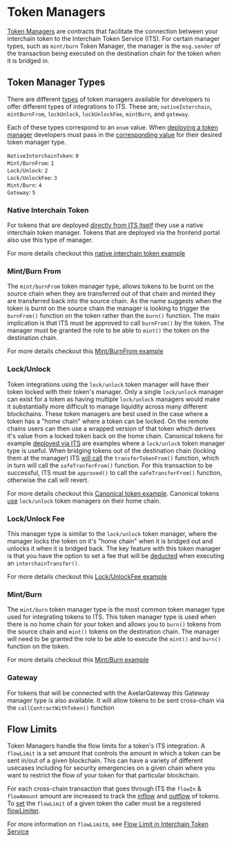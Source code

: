 # Token Managers

[Token Managers](https://github.com/axelarnetwork/interchain-token-service/blob/main/contracts/token-manager/TokenManager.sol#L22) are contracts that facilitate the connection between your interchain token to the Interchain Token Service (ITS). For certain manager types, such as `mint/burn` Token Manager, the manager is the `msg.sender` of the transaction being executed on the destination chain for the token when it is bridged in.

## Token Manager Types

There are different [types](https://github.com/axelarnetwork/interchain-token-service/blob/main/contracts/interfaces/ITokenManagerType.sol#L10) of token managers available for developers to offer different types of integrations to ITS. These are; `nativeInterchain`, `mintBurnFrom`, `lockUnlock`, `lockUnlockFee`, `mintBurn`, and `gateway`.

Each of these types correspond to an `enum` value. When [deploying a token manager](https://github.com/axelarnetwork/interchain-token-service/blob/7df851d8a4ec4df819961d704bf3067ee8d37521/contracts/InterchainTokenService.sol#L286) developers must pass in the [corresponding value](https://github.com/axelarnetwork/interchain-token-service/blob/main/contracts/InterchainTokenService.sol#L289) for their desired token manager type.

`NativeInterchainToken`: `0`  
`Mint/BurnFrom`: `1`  
`Lock/Unlock`: `2`  
`Lock/UnlockFee`: `3`  
`Mint/Burn`: `4`  
`Gateway`: `5`

### Native Interchain Token

For tokens that are deployed [directly from ITS itself](https://github.com/axelarnetwork/interchain-token-service/blob/main/contracts/InterchainTokenFactory.sol#L127) they use a native interchain token manager. Tokens that are deployed via the frontend portal also use this type of manager.

For more details checkout this [native interchain token example](https://github.com/axelarnetwork/axelar-examples/tree/main/examples/evm/its-interchain-token)

### Mint/Burn From

The `mint/burnFrom` token manager type, allows tokens to be burnt on the source chain when they are transferred out of that chain and minted they are transferred back into the source chain. As the name suggests when the token is burnt on the source chain the manager is looking to trigger the `burnFrom()` function on the token rather than the `burn()` function. The main implication is that ITS must be approved to call `burnFrom()` by the token. The manager must be granted the role to be able to `mint()` the token on the destination chain.

For more details checkout this [Mint/BurnFrom example](https://github.com/axelarnetwork/axelar-examples/tree/main/examples/evm/its-mint-burn-from)

### Lock/Unlock

Token integrations using the `lock/unlock` token manager will have their token locked with their token's manager. Only a single `lock/unlock` manager can exist for a token as having multiple `lock/unlock` managers would make it substantially more difficult to manage liquidity across many different blockchains. These token managers are best used in the case where a token has a "home chain" where a token can be locked. On the remote chains users can then use a wrapped version of that token which derives it's value from a locked token back on the home chain. Canonical tokens for example [deployed via ITS](https://github.com/axelarnetwork/interchain-token-service/blob/main/contracts/InterchainTokenFactory.sol#L255) are examples where a `lock/unlock` token manager type is useful. When bridging tokens out of the destination chain (locking them at the manager) ITS [will call](https://github.com/axelarnetwork/interchain-token-service/blob/main/contracts/TokenHandler.sol#L109) the `transferTokenFrom()` function, which in turn will call the `safeTranferFrom()` function. For this transaction to be successful, ITS must be `approved()` to call the `safeTransferFrom()` function, otherwise the call will revert.

For more details checkout this [Canonical token example](https://github.com/axelarnetwork/axelar-examples/tree/main/examples/evm/its-canonical-token). Canonical tokens [use](https://github.com/axelarnetwork/interchain-token-service/blob/main/contracts/InterchainTokenFactory.sol#L255) `lock/unlock` token managers on their home chain.

### Lock/Unlock Fee

This manager type is similar to the `lock/unlock` token manager, where the manager locks the token on it's "home chain" when it is bridged out and unlocks it when it is bridged back. The key feature with this token manager is that you have the option to set a fee that will be [deducted](https://github.com/axelarnetwork/interchain-token-service/blob/main/contracts/TokenHandler.sol#L197) when executing an `interchainTransfer()`.

For more details checkout this [Lock/UnlockFee example](https://github.com/axelarnetwork/axelar-examples/tree/main/examples/evm/its-lock-unlock-fee)

### Mint/Burn

The `mint/burn` token manager type is the most common token manager type used for integrating tokens to ITS. This token manager type is used when there is no home chain for your token and allows you to `burn()` tokens from the source chain and `mint()` tokens on the destination chain. The manager will need to be granted the role to be able to execute the `mint()` and `burn()` function on the token.

For more details checkout this [Mint/Burn example](https://github.com/axelarnetwork/axelar-examples/tree/main/examples/evm/its-custom-token)

### Gateway

For tokens that will be connected with the AxelarGateway this Gateway manager type is also available. It will allow tokens to be sent cross-chain via the `callContractWithToken()` function

## Flow Limits

Token Managers handle the flow limits for a token's ITS integration. A `flowLimit` is a set amount that controls the amount in which a token can be sent in/out of a given blockchain. This can have a variety of different usecases including for security emergencies on a given chain where you want to restrict the flow of your token for that particular blockchain.

For each cross-chain transaction that goes through ITS the `flowIn` & `flowAmount` amount are increased to track the [inflow](https://github.com/axelarnetwork/interchain-token-service/blob/main/contracts/TokenHandler.sol#L51) and [outflow](https://github.com/axelarnetwork/interchain-token-service/blob/main/contracts/TokenHandler.sol#L120) of tokens. To [set](https://github.com/axelarnetwork/interchain-token-service/blob/main/contracts/token-manager/TokenManager.sol#L167) the `flowLimit` of a given token the caller must be a registered [flowLimiter](https://github.com/axelarnetwork/interchain-token-service/blob/main/contracts/utils/RolesConstants.sol#L13).

For more information on `flowLimit`s, see [Flow Limit in Interchain Token Service
](/dev/send-tokens/interchain-tokens/flow-limit/)

